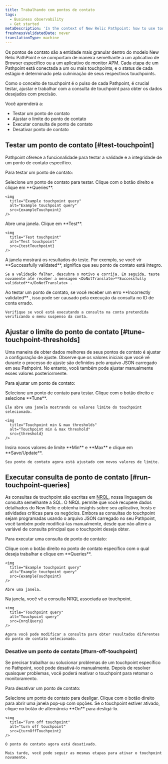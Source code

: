 ```yaml
---
title: Trabalhando com pontos de contato
tags:
  - Business observability
  - Get started
metaDescription: 'In the context of New Relic Pathpoint: how to use touchpoints. Learn how to test and tune touchpoints to fit your business journey''s need.'
freshnessValidatedDate: never
translationType: machine
---
```


 




Os pontos de contato são a entidade mais granular dentro do modelo New Relic PathPoint e se comportam de maneira semelhante a um aplicativo de Browser específico ou a um aplicativo de monitor APM. Cada etapa de um Pathpoint está conectada a um ou mais touchpoints, e o status de cada estágio é determinado pela culminação de seus respectivos touchpoints.

Como o conceito de touchpoint é o pulso de cada Pathpoint, é crucial testar, ajustar e trabalhar com a consulta de touchpoint para obter os dados desejados com precisão.

Você aprenderá a:

* Testar um ponto de contato
* Ajustar o limite do ponto de contato
* Executar consulta de ponto de contato
* Desativar ponto de contato

## Testar um ponto de contato [#test-touchpoint]

Pathpoint oferece a funcionalidade para testar a validade e a integridade de um ponto de contato específico.

Para testar um ponto de contato:

<Steps>
  <Step>
    Selecione um ponto de contato para testar. Clique com o botão direito e clique em <DoNotTranslate>**Queries**</DoNotTranslate>.

    <img
      title="Example touchpoint query"
      alt="Example touchpoint query"
      src={exampleTouchpoint}
    />
  </Step>

  <Step>
    Abre uma janela. Clique em <DoNotTranslate>**Test**</DoNotTranslate>.

    <img
      title="Test touchpoint"
      alt="Test touchpoint"
      src={testTouchpoint}
    />
  </Step>

  <Step>
    A janela mostrará os resultados do teste. Por exemplo, se você vir <DoNotTranslate>**Successfully validated**</DoNotTranslate>, significa que seu ponto de contato está íntegro.

    Se a validação falhar, descubra o motivo e corrija. Em seguida, teste novamente até receber a mensagem <DoNotTranslate>**Successfully validated**</DoNotTranslate> .
  </Step>

  <Callout variant="important">
    Ao testar um ponto de contato, se você receber um erro <DoNotTranslate>**Incorrectly validated**</DoNotTranslate> , isso pode ser causado pela execução da consulta no ID de conta errado.

    Verifique se você está executando a consulta na conta pretendida verificando o menu suspenso da conta.
  </Callout>
</Steps>

## Ajustar o limite do ponto de contato [#tune-touchpoint-thresholds]

Uma maneira de obter dados melhores de seus pontos de contato é ajustar a configuração de ajuste. Observe que os valores iniciais que você vê durante o processo de ajuste são definidos pelo arquivo JSON carregado em seu Pathpoint. No entanto, você também pode ajustar manualmente esses valores posteriormente.

Para ajustar um ponto de contato:

<Steps>
  <Step>
    Selecione um ponto de contato para testar. Clique com o botão direito e selecione <DoNotTranslate>**Tune**</DoNotTranslate>.

    Ele abre uma janela mostrando os valores limite do touchpoint selecionado.

    <img
      title="Touchpoint min & max thresholds"
      alt="Touchpoint min & max threshold"
      src={threshold}
    />
  </Step>

  <Step>
    Insira novos valores de limite <DoNotTranslate>**Min**</DoNotTranslate> e <DoNotTranslate>**Max**</DoNotTranslate> e clique em <DoNotTranslate>**Save/Update**</DoNotTranslate>.

    Seu ponto de contato agora está ajustado com novos valores de limite.
  </Step>
</Steps>

## Executar consulta de ponto de contato [#run-touchpoint-queries]

As consultas de touchpoint são escritas em [NRQL](/docs/query-your-data/nrql-new-relic-query-language/get-started/introduction-nrql-new-relics-query-language), nossa linguagem de consulta semelhante a SQL. O NRQL permite que você recupere dados detalhados do New Relic e obtenha insights sobre seu aplicativo, hosts e atividades críticas para os negócios. Embora as consultas do touchpoint sejam programadas usando o arquivo JSON carregado no seu Pathpoint, você também pode modificá-las manualmente, desde que não altere a variável de consulta principal que o touchpoint deseja obter.

Para executar uma consulta de ponto de contato:

<Steps>
  <Step>
    Clique com o botão direito no ponto de contato específico com o qual deseja trabalhar e clique em <DoNotTranslate>**Queries**</DoNotTranslate>.

    <img
      title="Example touchpoint query"
      alt="Example touchpoint query"
      src={exampleTouchpoint}
    />

    Abre uma janela.
  </Step>

  <Step>
    Na janela, você vê a consulta NRQL associada ao touchpoint.

    <img
      title="Touchpoint query"
      alt="Touchpoint query"
      src={nrqlQuery}
    />

    Agora você pode modificar a consulta para obter resultados diferentes do ponto de contato selecionado.
  </Step>
</Steps>

### Desative um ponto de contato [#turn-off-touchpoint]

Se precisar trabalhar ou solucionar problemas de um touchpoint específico no Pathpoint, você pode desativá-lo manualmente. Depois de resolver quaisquer problemas, você poderá reativar o touchpoint para retomar o monitoramento.

Para desativar um ponto de contato:

<Steps>
  <Step>
    Selecione um ponto de contato para desligar. Clique com o botão direito para abrir uma janela pop-up com opções.
  </Step>

  <Step>
    Se o touchpoint estiver ativado, clique no botão de alternância <DoNotTranslate>**On**</DoNotTranslate> para desligá-lo.

    <img
      title="Turn off touchpoint"
      alt="turn off touchpoint"
      src={turnOffTouchpoint}
    />

    O ponto de contato agora está desativado.

    Mais tarde, você pode seguir as mesmas etapas para ativar o touchpoint novamente.
  </Step>
</Steps>